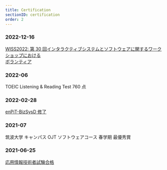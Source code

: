```yaml
---
title: Certification
sectionID: certification
order: 2
---
```



### 2022-12-16

<a href={wiss_pdf} target="_blank" rel="noopener noreferrer">
  WISS2022: 第 30 回インタラクティブシステムとソフトウェアに関するワークショップにおける
  <br />
  ボランティア
</a>

### 2022-06

TOEIC Listening & Reading Test 760 点

### 2022-02-28

<a href={enpit_pdf} target="_blank" rel="noopener noreferrer">
  enPiT-BizSysD 修了
</a>

### 2021-07

筑波大学 キャンパス OJT ソフトウェアコース 春学期 最優秀賞

### 2021-06-25

<a href={AP_pdf} target="_blank" rel="noopener noreferrer">
  応用情報技術者試験合格
</a>
